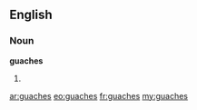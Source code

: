 ==English==
===Noun===
'''guaches'''

#{{plural of|[[guache]]}}

[[ar:guaches]]
[[eo:guaches]]
[[fr:guaches]]
[[my:guaches]]